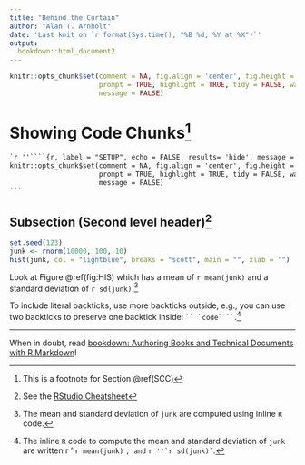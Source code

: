 ```yaml
---
title: "Behind the Curtain"
author: "Alan T. Arnholt"
date: 'Last knit on `r format(Sys.time(), "%B %d, %Y at %X")`'
output: 
  bookdown::html_document2
---
```


```r
knitr::opts_chunk$set(comment = NA, fig.align = 'center', fig.height = 5, fig.width = 5, 
                      prompt = TRUE, highlight = TRUE, tidy = FALSE, warning = FALSE, 
                      message = FALSE)
```

# Showing Code Chunks^[This is a footnote for Section \@ref(SCC)]{#SCC} 


````markdown
`r ''````{r, label = "SETUP", echo = FALSE, results= 'hide', message = FALSE, warning = FALSE}
knitr::opts_chunk$set(comment = NA, fig.align = 'center', fig.height = 5, fig.width = 5, 
                      prompt = TRUE, highlight = TRUE, tidy = FALSE, warning = FALSE, 
                      message = FALSE)
```
````

## Subsection (Second level header)^[See the [RStudio Cheatsheet](https://github.com/rstudio/cheatsheets/raw/master/rmarkdown-2.0.pdf)]{#SLH}

```r
set.seed(123)
junk <- rnorm(10000, 100, 10)
hist(junk, col = "lightblue", breaks = "scott", main = "", xlab = "")
```

Look at Figure \@ref(fig:HIS) which has a mean of `r mean(junk)` and a standard deviation of `r sd(junk)`.^[The mean and standard deviation of `junk` are computed using inline `R` code.]

To include literal backticks, use more backticks outside, e.g., you can use two backticks to preserve one backtick inside: ``` `` `code` `` ```.^[The inline `R` code to compute the mean and standard deviation of `junk` are written `` ``r ''`r mean(junk)` ``, and  `` ``r ''`r sd(junk)` ``.]

* * *

When in doubt, read [bookdown: Authoring Books and Technical Documents with R Markdown](https://bookdown.org/yihui/bookdown/)!